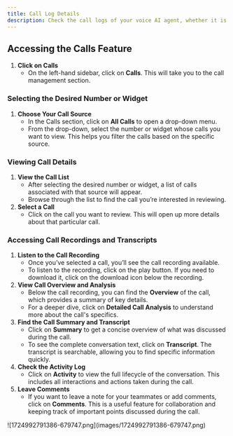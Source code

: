 ```yaml
---
title: Call Log Details
description: Check the call logs of your voice AI agent, whether it is incoming call, outgoing call and call made from phone number or widget.
---
```


## Accessing the Calls Feature

1. **Click on Calls**
    - On the left-hand sidebar, click on **Calls**. This will take you to the call management section.

### Selecting the Desired Number or Widget

1. **Choose Your Call Source**
    - In the Calls section, click on **All Calls** to open a drop-down menu.
    - From the drop-down, select the number or widget whose calls you want to view. This helps you filter the calls based on the specific source.

### Viewing Call Details

1. **View the Call List**
    - After selecting the desired number or widget, a list of calls associated with that source will appear.
    - Browse through the list to find the call you’re interested in reviewing.
2. **Select a Call**
    - Click on the call you want to review. This will open up more details about that particular call.

### Accessing Call Recordings and Transcripts

1. **Listen to the Call Recording**
    - Once you’ve selected a call, you’ll see the call recording available.
    - To listen to the recording, click on the play button. If you need to download it, click on the download icon below the recording.
2. **View Call Overview and Analysis**
    - Below the call recording, you can find the **Overview** of the call, which provides a summary of key details.
    - For a deeper dive, click on **Detailed Call Analysis** to understand more about the call's specifics.
3. **Find the Call Summary and Transcript**
    - Click on **Summary** to get a concise overview of what was discussed during the call.
    - To see the complete conversation text, click on **Transcript**. The transcript is searchable, allowing you to find specific information quickly.
4. **Check the Activity Log**
    - Click on **Activity** to view the full lifecycle of the conversation. This includes all interactions and actions taken during the call.
5. **Leave Comments**
    - If you want to leave a note for your teammates or add comments, click on **Comments**. This is a useful feature for collaboration and keeping track of important points discussed during the call.

<Frame>
![1724992791386-679747.png](images/1724992791386-679747.png)
</Frame>